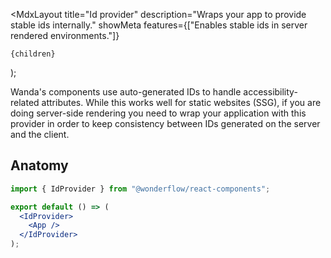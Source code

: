 
  <MdxLayout
    title="Id provider"
    description="Wraps your app to provide stable ids internally."
    showMeta
    features={["Enables stable ids in server rendered environments."]}
  >
    {children}
  </MdxLayout>
);

Wanda's components use auto-generated IDs to handle accessibility-related attributes. While this works well for static websites (SSG), if you are doing server-side rendering you need to wrap your application with this provider in order to keep consistency between IDs generated on the server and the client.

## Anatomy

```jsx
import { IdProvider } from "@wonderflow/react-components";

export default () => (
  <IdProvider>
    <App />
  </IdProvider>
);
```
